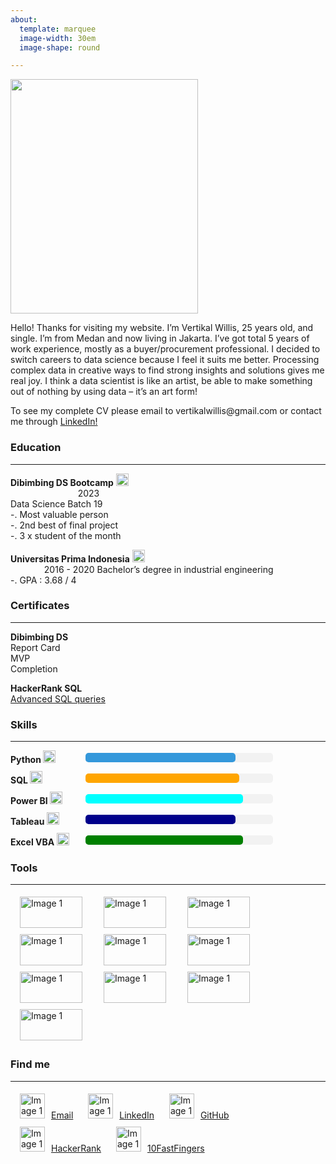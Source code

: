 ```yaml
---
about:
  template: marquee
  image-width: 30em
  image-shape: round

---
```


![](images/selfie.png){fig-align="middle" width=300 height=375}




 Hello! Thanks for visiting my website. I'm Vertikal Willis, 25 years old, and single. I'm from Medan and now living in Jakarta. 
 I've got total 5 years of work experience, mostly as a buyer/procurement professional. 
 I decided to switch careers to data science because I feel it suits me better. 
 Processing complex data in creative ways to find strong insights and solutions gives me real joy. 
 I think a data scientist is like an artist, be able to make something out of nothing by using data – it's an art form!

 To see my complete CV please email to vertikalwillis@gmail.com or contact me through [LinkedIn!](https://linkedin.com){target="_blank"}


### Education
***
**Dibimbing DS Bootcamp** <img src="images/logo-dibimbing.png" alt="Logo" style="width: 20px; height: 20px;"> &emsp; &emsp; &emsp; &emsp; &emsp; &emsp; &emsp; &emsp; &emsp; &emsp; &emsp; &emsp; &emsp; &emsp; &emsp; &emsp; &emsp; &emsp; &emsp; &emsp; &emsp; &emsp; &emsp; 2023 <br> 
Data Science Batch 19 <br>
-. Most valuable person <br>
-. 2nd best of final project <br>
-. 3 x student of the month <br>

**Universitas Prima Indonesia** <img src="images/logo-unpri.png" alt="Logo" style="width: 20px; height: 20px;"> &emsp; &emsp; &emsp; &emsp; &emsp; &emsp; &emsp; &emsp; &emsp; &emsp; &emsp; &emsp; &emsp; &emsp; &emsp; &emsp; &emsp; &emsp; &emsp; 2016 - 2020
Bachelor's degree in industrial engineering<br>
-. GPA : 3.68 / 4

### Certificates
***
**Dibimbing DS** <br>
Report Card <br>
MVP <br>
Completion

**HackerRank SQL** <br>
[Advanced SQL queries](https://www.hackerrank.com/certificates/08857914b51f){target="_blank"} <Br>

### Skills
***
<div class="skill">
<span class="skill-label">Python <img src="images/logo-python.png" alt="Logo" style="width: 20px; height: 20px;"> </span>
<div class="progress-bar">
<div class="progress" style="width: 80%; background-color: #3498db;"></div>
</div>
</div>

<div class="skill">
<span class="skill-label">SQL <img src="images/logo-sql.png" alt="Logo" style="width: 20px; height: 20px;"> </span>
<div class="progress-bar">
<div class="progress" style="width: 82%; background-color: #FFA500;" ></div>
</div>
</div>

<div class="skill">
<span class="skill-label">Power BI <img src="images/logo-pbi.png" alt="Logo" style="width: 20px; height: 20px;"> </span>
<div class="progress-bar">
<div class="progress" style="width: 84%; background-color: #00FFFF;" ></div>
</div>
</div>

<div class="skill">
<span class="skill-label">Tableau <img src="images/logo-tableau.png" alt="Logo" style="width: 20px; height: 20px;"> </span>
<div class="progress-bar">
<div class="progress" style="width: 80%; background-color: #00008B;" ></div>
</div>
</div>  

<div class="skill">
<span class="skill-label">Excel VBA <img src="images/logo-excel.png" alt="Logo" style="width: 20px; height: 20px;"> </span>
<div class="progress-bar">
<div class="progress" style="width: 84%; background-color: #008000;" ></div>
</div>
</div>  

   
<style>
.skills {
    margin-top: 20px;
}

.skill {
    margin-bottom: 10px;
    display: flex;
    align-items: center;
}

.skill-label {
    width: 120px;
    font-weight: bold;
}

.progress-bar {
    max-width: 300px;
    flex: 1;
    height: 15px;
    background-color: #f2f2f2;
    border-radius: 5px;
    position: relative;
    
}

.progress {
    height: 100%;
    border-radius: 5px;
    background-color: #f39c12;
}
</style>

### Tools
***
<html>
<head>
<style>
.container {
display: inline-block;
text-align: left;
display: inline;
flex-wrap: wrap-reverse;
}

.item {
display: inline-block;
margin: 0px;
}

.item img {
vertical-align: left;
margin-right: 0px;
}

.item p {
display: inline-block;
margin: 0 0 0 0px;
}
</style>
</head>
<body>

<div class="container">
<div class="item">
<a>
<img src="images/logo-pandas.png" alt="Image 1" style="width: 100px; height: 50px;">
</a>
</div>

<div class="container">
<div class="item">
<a>
<img src="images/logo-plt.png" alt="Image 1" style="width: 100px; height: 50px;">
</a>
</div>

<div class="container">
<div class="item">
<a>
<img src="images/logo-seaborn.png" alt="Image 1" style="width: 100px; height: 50px;">
</a>
</div>

<div class="container">
<div class="item">
<a>
<img src="images/logo-numpy.png" alt="Image 1" style="width: 100px; height: 50px;">
</a>
</div>

<div class="container">
<div class="item">
<a>
<img src="images/logo-sk.png" alt="Image 1" style="width: 100px; height: 50px;">
</a>
</div>

<div class="container">
<div class="item">
<a>
<img src="images/logo-dax.png" alt="Image 1" style="width: 100px; height: 50px;">
</a>
</div>

<div class="container">
<div class="item">
<a>
<img src="images/logo-html.png" alt="Image 1" style="width: 100px; height: 50px;">
</a>
</div>

<div class="container">
<div class="item">
<a>
<img src="images/logo-quarto.png" alt="Image 1" style="width: 100px; height: 50px;">
</a>
</div>

<div class="container">
<div class="item">
<a>
<img src="images/logo-git.png" alt="Image 1" style="width: 100px; height: 50px;">
</a>
</div>

<div class="container">
<div class="item">
<a>
<img src="images/logo-jupyter.png" alt="Image 1" style="width: 100px; height: 50px;">
</a>
</div>

</body>
</html>

### Find me
***
<html>
<head>
<style>
.container {
text-align: left;
display: inline;
flex-wrap: wrap-reverse;
}

.item {
display: inline-block;
margin: 5px;
}

.item img {
vertical-align: left;
margin-right: 10px;
}

.item p {
display: inline-block;
margin: 0 0 0 10px;
}
</style>
</head>
<body>

<div class="container">
<div class="item">
<a href="mailto:vertikalwillis@gmail.com">
<img src="images/logo-email.png" alt="Image 1" style="width: 40px; height: 40px;">Email
</a>
</div>

<div class="container">
<div class="item">
<a href="https://linkedin.com">
<img src="images/logo-linkedin.png" alt="Image 1" style="width: 40px; height: 40px;">LinkedIn
</a>
</div>

<div class="container">
<div class="item">
<a href="https://github.com/vertikalwil">
<img src="images/logo-github.png" alt="Image 1" style="width: 40px; height: 40px;">GitHub
</a>
</div>

<div class="container">
<div class="item">
<a href="https://www.hackerrank.com/vertikalwillis">
<img src="images/logo-hacker.png" alt="Image 1" style="width: 40px; height: 40px;">HackerRank
</a>
</div>

<div class="container">
<div class="item">
<a href="https://10fastfingers.com/user/868292/">
<img src="images/logo-10ff.png" alt="Image 1" style="width: 40px; height: 40px;">10FastFingers
</a>
</div>

</body>
</html>












